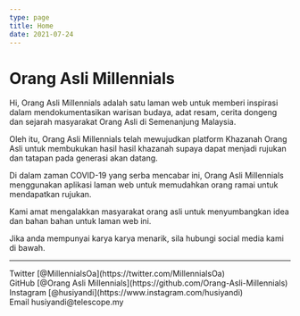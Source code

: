 ```yaml
---
type: page
title: Home
date: 2021-07-24
---
```


# Orang Asli Millennials

Hi, Orang Asli Millennials adalah satu laman web untuk memberi inspirasi dalam mendokumentasikan warisan budaya, adat resam, cerita dongeng dan sejarah masyarakat Orang Asli di Semenanjung Malaysia.

Oleh itu, Orang Asli Millennials telah mewujudkan platform Khazanah Orang Asli untuk membukukan hasil hasil khazanah supaya dapat menjadi rujukan dan tatapan pada generasi akan datang.

Di dalam zaman COVID-19 yang serba mencabar ini, Orang Asli Millennials menggunakan aplikasi laman web untuk memudahkan orang ramai untuk mendapatkan rujukan.

Kami amat mengalakkan masyarakat orang asli untuk menyumbangkan idea dan bahan bahan untuk laman web ini.

Jika anda mempunyai karya karya menarik, sila hubungi social media kami di bawah.

---

<div>
  Twitter [@MillennialsOa](https://twitter.com/MillennialsOa)
  <br />
  GitHub [@Orang Asli Millennials](https://github.com/Orang-Asli-Millennials)
  <br />
  Instagram [@husiyandi](https://www.instagram.com/husiyandi)
  <br />
  Email husiyandi@telescope.my
</div>
